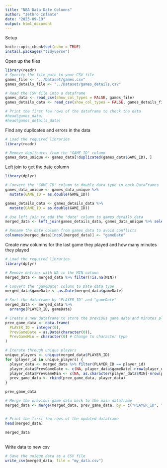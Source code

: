 ---
title: "NBA Data Date Columns"
author: "Jethro Infante"
date: "2023-09-19"
output: html_document
---

Setup

```{r setup, include=FALSE}
knitr::opts_chunk$set(echo = TRUE)
install.packages("tidyverse")
```

Open up the files

```{r}
library(readr)
# Specify the file path to your CSV file
games_file <- "../Dataset/games.csv"
games_details_file <- "../Dataset/games_details.csv"

# Read the CSV file into a dataframe
games_data <- read_csv(show_col_types = FALSE, games_file)
games_details_data <- read_csv(show_col_types = FALSE, games_details_file)

# Print the first few rows of the dataframe to check the data
#head(games_data)
#head(games_details_data)
```

Find any duplicates and errors in the data

```{r}
# Load the required libraries
library(readr)

# Remove duplicates from the "GAME_ID" column
games_data_unique <- games_data[!duplicated(games_data$GAME_ID), ]
```

Left join to get the date column

```{r}
library(dplyr)

# Convert the "GAME_ID" column to double data type in both DataFrames
games_data_unique <- games_data_unique %>%
  mutate(GAME_ID = as.double(GAME_ID))

games_details_data <- games_details_data %>%
  mutate(GAME_ID = as.double(GAME_ID))

# Use left_join to add the "date" column to games_details_data
merged_data <- left_join(games_details_data, games_data_unique %>% select(GAME_ID, GAME_DATE_EST), by = "GAME_ID")

# Rename the date column from games_data to avoid conflicts
colnames(merged_data)[ncol(merged_data)] <- "gameDate"
```

Create new columns for the last game they played and how many minutes they played

```{r}
# Load the required libraries
library(dplyr)

# Remove entries with NA in the MIN column
merged_data <- merged_data %>% filter(!is.na(MIN))

# Convert the "gameDate" column to Date data type
merged_data$gameDate <- as.Date(merged_data$gameDate)

# Sort the dataframe by "PLAYER_ID" and "gameDate"
merged_data <- merged_data %>%
  arrange(PLAYER_ID, gameDate)

# Create a new dataframe to store the previous game date and minutes played
prev_game_data <- data.frame(
  PLAYER_ID = integer(0),
  PrevGameDate = as.Date(character(0)),
  PrevGameMin = character(0) # Change to character type
)

# Iterate through unique players
unique_players <- unique(merged_data$PLAYER_ID)
for (player_id in unique_players) {
  player_data <- merged_data %>% filter(PLAYER_ID == player_id)
  player_data$PrevGameDate <- c(NA, player_data$gameDate[-nrow(player_data)])
  player_data$PrevGameMin <- c(NA, as.character(player_data$MIN[-nrow(player_data)])) # Convert to character
  prev_game_data <- rbind(prev_game_data, player_data)
}

prev_game_data

# Merge the previous game data back to the main dataframe
merged_data <- merge(merged_data, prev_game_data, by = c("PLAYER_ID", "gameDate"), all.x = TRUE)


# Print the first few rows of the updated dataframe
head(merged_data)
```

```{r}
merged_data
```

\
Write data to new csv

```{r}

# Save the unique data as a CSV file
write_csv(merged_data, file = "my_data.csv")
```
